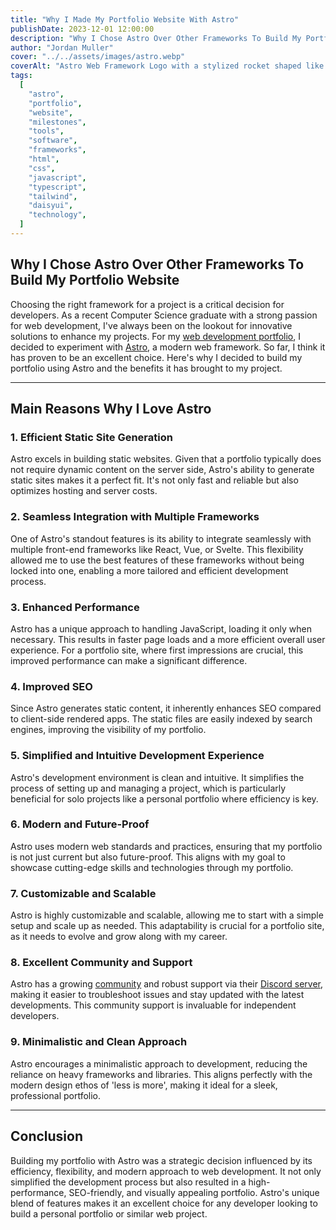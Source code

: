 ```yaml
---
title: "Why I Made My Portfolio Website With Astro"
publishDate: 2023-12-01 12:00:00
description: "Why I Chose Astro Over Other Frameworks To Build My Portfolio Website"
author: "Jordan Muller"
cover: "../../assets/images/astro.webp"
coverAlt: "Astro Web Framework Logo with a stylized rocket shaped like the letter A with an orange flame and purple orbit design, set against a dark background."
tags:
  [
    "astro",
    "portfolio",
    "website",
    "milestones",
    "tools",
    "software",
    "frameworks",
    "html",
    "css",
    "javascript",
    "typescript",
    "tailwind",
    "daisyui",
    "technology",
  ]
---
```


## Why I Chose Astro Over Other Frameworks To Build My Portfolio Website

Choosing the right framework for a project is a critical decision for developers. As a recent Computer Science graduate with a strong passion for web development, I've always been on the lookout for innovative solutions to enhance my projects. For my [web development portfolio](/), I decided to experiment with [Astro](https://astro.build/), a modern web framework. So far, I think it has proven to be an excellent choice. Here's why I decided to build my portfolio using Astro and the benefits it has brought to my project.

---

## Main Reasons Why I Love Astro

### 1. Efficient Static Site Generation

Astro excels in building static websites. Given that a portfolio typically does not require dynamic content on the server side, Astro's ability to generate static sites makes it a perfect fit. It's not only fast and reliable but also optimizes hosting and server costs.

### 2. Seamless Integration with Multiple Frameworks

One of Astro's standout features is its ability to integrate seamlessly with multiple front-end frameworks like React, Vue, or Svelte. This flexibility allowed me to use the best features of these frameworks without being locked into one, enabling a more tailored and efficient development process.

### 3. Enhanced Performance

Astro has a unique approach to handling JavaScript, loading it only when necessary. This results in faster page loads and a more efficient overall user experience. For a portfolio site, where first impressions are crucial, this improved performance can make a significant difference.

### 4. Improved SEO

Since Astro generates static content, it inherently enhances SEO compared to client-side rendered apps. The static files are easily indexed by search engines, improving the visibility of my portfolio.

### 5. Simplified and Intuitive Development Experience

Astro's development environment is clean and intuitive. It simplifies the process of setting up and managing a project, which is particularly beneficial for solo projects like a personal portfolio where efficiency is key.

### 6. Modern and Future-Proof

Astro uses modern web standards and practices, ensuring that my portfolio is not just current but also future-proof. This aligns with my goal to showcase cutting-edge skills and technologies through my portfolio.

### 7. Customizable and Scalable

Astro is highly customizable and scalable, allowing me to start with a simple setup and scale up as needed. This adaptability is crucial for a portfolio site, as it needs to evolve and grow along with my career.

### 8. Excellent Community and Support

Astro has a growing [community](https://community.astro.build/) and robust support via their [Discord server](https://discord.com/invite/grF4GTXXYm), making it easier to troubleshoot issues and stay updated with the latest developments. This community support is invaluable for independent developers.

### 9. Minimalistic and Clean Approach

Astro encourages a minimalistic approach to development, reducing the reliance on heavy frameworks and libraries. This aligns perfectly with the modern design ethos of 'less is more', making it ideal for a sleek, professional portfolio.

---

## Conclusion

Building my portfolio with Astro was a strategic decision influenced by its efficiency, flexibility, and modern approach to web development. It not only simplified the development process but also resulted in a high-performance, SEO-friendly, and visually appealing portfolio. Astro's unique blend of features makes it an excellent choice for any developer looking to build a personal portfolio or similar web project.
